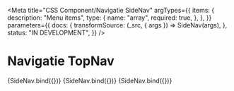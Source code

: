 <!--
@license EUPL-1.2
Copyright (c) 2021 Gemeente Utrecht
-->


<Meta
  title="CSS Component/Navigatie SideNav"
  argTypes={{
    items: {
      description: "Menu items",
      type: {
        name: "array",
        required: true,
      },
    },
  }}
  parameters={{
    docs: {
      transformSource: (_src, { args }) => SideNav(args),
    },
    status: "IN DEVELOPMENT",
  }}
/>

# Navigatie TopNav

<Canvas>
  <Story
    name="Side Nav"
    args={{
      items: [
        { href: "#", title: "Crumb #1" },
        { href: "#", title: "Crumb #2" },
        { href: "#", title: "Crumb #3" },
        {
          href: "#",
          title: "Crumb #4",
          current: true,
          haschildren: true,
          children: [
            { href: "#", title: "Child 1" },
            { href: "#", title: "Child 2 :focus", focus: true, focusVisible: true },
            { href: "#", title: "Child 3" },
          ],
        },
      ],
    }}
  >
    {SideNav.bind({})}
  </Story>
</Canvas>

<ArgsTable story="Side Nav" />

<Canvas>
  <Story
    name="Side Nav met Siblings"
    args={{
      items: [
        { href: "#", title: "Crumb #1" },
        { href: "#", title: "Crumb #2 " },
        { href: "#", title: "Crumb #3" },
        {
          href: "#",
          title: "Crumb #4",
          current: true,
          haschildren: true,
          children: [
            { href: "#", title: "Child 1" },
            { href: "#", title: "Child 2" },
            { href: "#", title: "Child 3" },
          ],
        },
        { href: "#", title: "Sibling #1", sibling: true },
        { href: "#", title: "Sibling #2", sibling: true },
        { href: "#", title: "Sibling #3", sibling: true },
      ],
    }}
    parameters={{
      docs: {
        source: {
          state: "closed",
        },
      },
    }}
  >
    {SideNav.bind({})}
  </Story>
</Canvas>

<Canvas>
  <Story
    name="Side Nav voorbeeld"
    args={{
      items: [
        { href: "#", title: "Home" },
        { href: "#", title: "Wonen en leven" },
        { href: "#", title: "Parken en groen" },
        {
          href: "#",
          title: "Bomen",
          haschildren: true,
          children: [
            { href: "#", title: "Bomennieuws" },
            { href: "#", title: "Bomen planten en kappen", current: true },
            { href: "#", title: "Bomenzorg en bomenbeleid" },
            { href: "#", title: "Ziekten en plagen" },
            { href: "#", title: "Overlast bomen" },
            { href: "#", title: "Zorgvuldig met bomen omgaan" },
          ],
        },
        { href: "#", title: "Parken en plantsoenen", sibling: true },
        { href: "#", title: "Landgoederen Amelisweerd en Rhijnauwen", sibling: true },
        { href: "#", title: "Begraafplaatsen", sibling: true },
        { href: "#", title: "Volkstuinen en stadslandbouw", sibling: true },
        { href: "#", title: "Dieren", sibling: true },
        { href: "#", title: "Groenonderhoud", sibling: true },
        { href: "#", title: "Zelfbeheer", sibling: true },
      ],
    }}
    parameters={{
      docs: {
        source: {
          state: "closed",
        },
      },
    }}
  >
    {SideNav.bind({})}
  </Story>
</Canvas>
